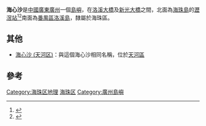 '''海心沙'''是[[中國|中國]][[廣東|廣東]][[廣州|廣州]]一個[[島嶼|島嶼]]，在[[洛溪大橋|洛溪大橋]]及[[新光大橋|新光大橋]]之間，北面為[[海珠區|海珠島]]的[[瀝滘站|瀝滘站]]<ref>{{cite news  | language = zh  | author = 耿旭静 常青 文锋  | coauthors =   | url = http://gd.news.sina.com.cn/guangzhou/2006-12-23/3101837.html  | title = 沥滘站：水陆路畅  | work =   | publisher = 广州日报  | pages =   | date = 2006年12月23日  | accessdate = 2010年2月15日  | archive-date = 2011年7月20日  | archive-url = https://web.archive.org/web/20110720022206/http://gd.news.sina.com.cn/guangzhou/2006-12-23/3101837.html  | dead-url = no  }}</ref><ref>{{cite web| language =zh| publisher =广州市城市建设档案馆| title =三地铁交汇 国内首个城际轨道交接站沥滘站开工| url =http://www.gzuda.gov.cn/news/view.asp?id=XW200306031151476768&fdID=CL200303051534051295| author =| date =| accessdate =| deadurl =yes| archiveurl =https://web.archive.org/web/20110707033405/http://www.gzuda.gov.cn/news/view.asp?id=XW200306031151476768&fdID=CL200303051534051295| archivedate =2011-07-07}}</ref>南面為[[番禺區|番禺區]][[洛溪島|洛溪島]]，隸屬於海珠區。

== 其他 ==
*[[海心沙_(天河区)|海心沙 (天河区)]]：與這個海心沙相同名稱，位於[[天河區|天河區]]

== 參考 ==
{{reflist}}

{{coord|23.113888|113.319681|display=title}}
{{广州}}
[[Category:海珠区地理|Category:海珠区地理]]
[[Category:广州地方|海珠区]]
[[Category:廣州島嶼|Category:廣州島嶼]]